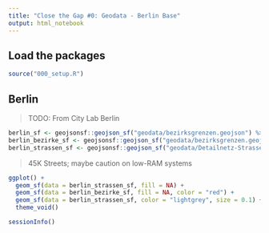 ```yaml
---
title: "Close the Gap #0: Geodata - Berlin Base"
output: html_notebook
---
```


## Load the packages

```r
source("000_setup.R")
```

## Berlin

> TODO: From City Lab Berlin

```r
berlin_sf <- geojsonsf::geojson_sf("geodata/bezirksgrenzen.geojson") %>% st_union()
berlin_bezirke_sf <- geojsonsf::geojson_sf("geodata/bezirksgrenzen.geojson")
berlin_strassen_sf <- geojsonsf::geojson_sf("geodata/Detailnetz-Strassenabschnitte.geojson")
```

> 45K Streets; maybe caution on low-RAM systems

```r
ggplot() +
  geom_sf(data = berlin_strassen_sf, fill = NA) +
  geom_sf(data = berlin_bezirke_sf, fill = NA, color = "red") +
  geom_sf(data = berlin_strassen_sf, color = "lightgrey", size = 0.1) +
  theme_void()
```


```r
sessionInfo()
```

